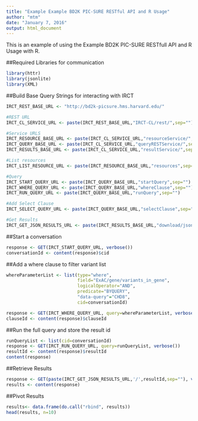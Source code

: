 ```yaml
---
title: "Example Example BD2K PIC-SURE RESTful API and R Usage"
author: "mtm"
date: "January 7, 2016"
output: html_document
---
```

This is an example of using the Example BD2K PIC-SURE RESTfull API and R Usage with R.

##Required Libraries for communication

```r
library(httr)
library(jsonlite)
library(XML)
```

##Build Base Query Strings for interacting with IRCT

```r
IRCT_REST_BASE_URL <- "http://bd2k-picsure.hms.harvard.edu/"

#REST URL
IRCT_CL_SERVICE_URL <- paste(IRCT_REST_BASE_URL,"IRCT-CL/rest/",sep="")

#Service URLS
IRCT_RESOURCE_BASE_URL <- paste(IRCT_CL_SERVICE_URL,"resourceService/",sep="")
IRCT_QUERY_BASE_URL <- paste(IRCT_CL_SERVICE_URL,"queryRESTService/",sep="")
IRCT_RESULTS_BASE_URL <- paste(IRCT_CL_SERVICE_URL,"resultService/",sep="")

#List resources
IRCT_LIST_RESOURCE_URL <- paste(IRCT_RESOURCE_BASE_URL,"resources",sep="")

#Query
IRCT_START_QUERY_URL <- paste(IRCT_QUERY_BASE_URL,"startQuery",sep="")
IRCT_WHERE_QUERY_URL <- paste(IRCT_QUERY_BASE_URL,"whereClause",sep="")
IRCT_RUN_QUERY_URL <- paste(IRCT_QUERY_BASE_URL,"runQuery",sep="")

#Add Select Clause
IRCT_SELECT_QUERY_URL <- paste(IRCT_QUERY_BASE_URL,"selectClause",sep="")

#Get Results
IRCT_GET_JSON_RESULTS_URL <- paste(IRCT_RESULTS_BASE_URL,"download/json",sep="")
```

##Start a conversation
```r
response <- GET(IRCT_START_QUERY_URL, verbose())
conversationId <- content(response)$cid
```

##Add a where clause to filter variant list
```r
whereParameterList <- list(type="where", 
                           field="ExAC/gene/variants_in_gene", 
                           logicalOperator="AND",
                           predicate="BYQUERY",
                           "data-query"="CHD8",
                           cid=conversationId)

response <- GET(IRCT_WHERE_QUERY_URL, query=whereParameterList, verbose())
clauseId <- content(response)$clauseId
```

##Run the full query and store the result id
```r
runQueryList <- list(cid=conversationId)
response <- GET(IRCT_RUN_QUERY_URL, query=runQueryList, verbose())
resultId <- content(response)$resultId
content(response)
```

##Retrieve Results
```r
response <- GET(paste(IRCT_GET_JSON_RESULTS_URL,'/',resultId,sep=""), verbose())
results <- content(response)
```

##Pivot Results
```r
results<- data.frame(do.call("rbind", results))
head(results, n=10)
```
